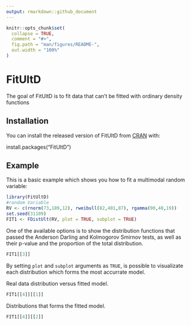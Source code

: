 ```yaml
---
output: rmarkdown::github_document
---
```


<!-- README.md is generated from README.Rmd. Please edit that file -->

```r
knitr::opts_chunk$set(
  collapse = TRUE,
  comment = "#>",
  fig.path = "man/figures/README-",
  out.width = "100%"
)
```
# FitUltD

<!-- badges: start -->
<!-- badges: end -->

The goal of FitUltD is to fit data that can't be fitted with ordinary density functions

## Installation

You can install the released version of FitUltD from [CRAN](https://CRAN.R-project.org) with: 

install.packages("FitUltD")


## Example

This is a basic example which shows you how to fit a multimodal random variable:

```r
library(FitUltD)
#random Variable
RV <- c(rnorm(73,189,12), rweibull(82,401,87), rgamma(90,40,19))
set.seed(31109)
FIT1 <- FDistUlt(RV, plot = TRUE, subplot = TRUE)

```

One of the available options is to show the distribution functions that passed the Anderson Darling and Kolmogorov Smirnov tests, as well as their p-value and the proportion of the total distribution.

```r
FIT1[[3]]

```

By setting `plot` and `subplot` arguments as `TRUE`, is possible to visualizate each distribution which forms the most accurrate model.

Real data distribution versus fitted model.

```r
FIT1[[4]][[1]]
```

Distributions that forms the fitted model.

```r
FIT1[[4]][[2]]
```

